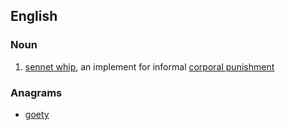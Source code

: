 ==English==

===Noun===
{{en-noun|s}} 
# [[sennet whip]], an implement for informal [[corporal punishment]]

===Anagrams===
* [[goety#English|goety]]